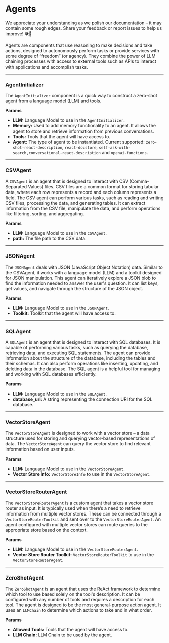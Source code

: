 
# Agents

<Admonition type="caution" icon="🚧" title="ZONE UNDER CONSTRUCTION">
    <p>
        We appreciate your understanding as we polish our documentation – it may contain some rough edges. Share your feedback or report issues to help us improve! 🛠️📝
    </p>
</Admonition>


Agents are components that use reasoning to make decisions and take actions, designed to autonomously perform tasks or provide services with some degree of “freedom” (or agency). They combine the power of LLM chaining processes with access to external tools such as APIs to interact with applications and accomplish tasks.

---

### AgentInitializer

The `AgentInitializer` component is a quick way to construct a zero-shot agent from a language model (LLM) and tools.

**Params**

- **LLM:** Language Model to use in the `AgentInitializer`.
- **Memory:** Used to add memory functionality to an agent. It allows the agent to store and retrieve information from previous conversations.
- **Tools:** Tools that the agent will have access to.
- **Agent:** The type of agent to be instantiated. Current supported: `zero-shot-react-description`, `react-docstore`, `self-ask-with-search,conversational-react-description` and `openai-functions`.

---

### CSVAgent

A `CSVAgent` is an agent that is designed to interact with CSV (Comma-Separated Values) files. CSV files are a common format for storing tabular data, where each row represents a record and each column represents a field. The CSV agent can perform various tasks, such as reading and writing CSV files, processing the data, and generating tables. It can extract information from the CSV file, manipulate the data, and perform operations like filtering, sorting, and aggregating.

**Params**

- **LLM:** Language Model to use in the `CSVAgent`.
- **path:** The file path to the CSV data.

---

### JSONAgent

The `JSONAgent` deals with JSON (JavaScript Object Notation) data. Similar to the CSVAgent, it works with a language model (LLM) and a toolkit designed for JSON manipulation. This agent can iteratively explore a JSON blob to find the information needed to answer the user's question. It can list keys, get values, and navigate through the structure of the JSON object.

**Params**

- **LLM:** Language Model to use in the `JSONAgent`.
- **Toolkit:** Toolkit that the agent will have access to.

---

### SQLAgent

A `SQLAgent` is an agent that is designed to interact with SQL databases. It is capable of performing various tasks, such as querying the database, retrieving data, and executing SQL statements. The agent can provide information about the structure of the database, including the tables and their schemas. It can also perform operations like inserting, updating, and deleting data in the database. The SQL agent is a helpful tool for managing and working with SQL databases efficiently.

**Params**

- **LLM:** Language Model to use in the `SQLAgent`.
- **database_uri:** A string representing the connection URI for the SQL database.

---

### VectorStoreAgent

The `VectorStoreAgent` is designed to work with a vector store – a data structure used for storing and querying vector-based representations of data. The `VectorStoreAgent` can query the vector store to find relevant information based on user inputs.

**Params**

- **LLM:** Language Model to use in the `VectorStoreAgent`.
- **Vector Store Info:** `VectorStoreInfo` to use in the `VectorStoreAgent`.

---

### VectorStoreRouterAgent

The `VectorStoreRouterAgent` is a custom agent that takes a vector store router as input. It is typically used when there’s a need to retrieve information from multiple vector stores. These can be connected through a `VectorStoreRouterToolkit` and sent over to the `VectorStoreRouterAgent`. An agent configured with multiple vector stores can route queries to the appropriate store based on the context.

**Params**

- **LLM:** Language Model to use in the `VectorStoreRouterAgent`.
- **Vector Store Router Toolkit:** `VectorStoreRouterToolkit` to use in the `VectorStoreRouterAgent`.

---

### ZeroShotAgent

The `ZeroShotAgent` is an agent that uses the ReAct framework to determine which tool to use based solely on the tool's description. It can be configured with any number of tools and requires a description for each tool. The agent is designed to be the most general-purpose action agent. It uses an `LLMChain` to determine which actions to take and in what order.

**Params**

- **Allowed Tools:** Tools that the agent will have access to.
- **LLM Chain:** LLM Chain to be used by the agent.